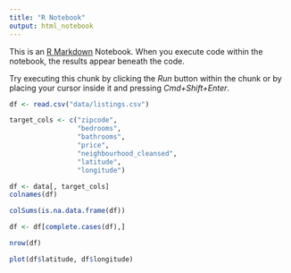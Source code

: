 ```yaml
---
title: "R Notebook"
output: html_notebook
---
```


This is an [R Markdown](http://rmarkdown.rstudio.com) Notebook. When you execute code within the notebook, the results appear beneath the code. 

Try executing this chunk by clicking the *Run* button within the chunk or by placing your cursor inside it and pressing *Cmd+Shift+Enter*. 

```r
df <- read.csv("data/listings.csv")
```


```r
target_cols <- c("zipcode",
                 "bedrooms",
                 "bathrooms",
                 "price",
                 "neighbourhood_cleansed",
                 "latitude",
                 "longitude")

df <- data[, target_cols]
colnames(df)

colSums(is.na.data.frame(df))

df <- df[complete.cases(df),]

nrow(df)

```



```r

plot(df$latitude, df$longitude)

```





